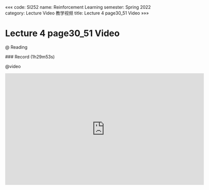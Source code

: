 «««
code: SI252
name: Reinforcement Learning
semester: Spring 2022
category: Lecture Video 教学视频
title: Lecture 4 page30_51 Video
»»»

# Lecture 4 page30_51 Video

@ Reading

<div class="markdown-body">
### Record (1h29m53s)
</div>

@video

<IFRAME SRC="https://sbfast.com/e/jgvbylidcawb.html" FRAMEBORDER=0 MARGINWIDTH=0 MARGINHEIGHT=0 SCROLLING=NO WIDTH=640 HEIGHT=360 allowfullscreen></IFRAME>
